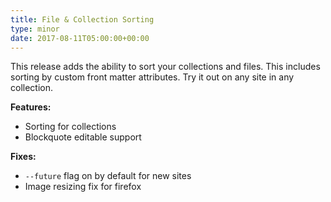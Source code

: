 ```yaml
---
title: File & Collection Sorting
type: minor
date: 2017-08-11T05:00:00+00:00
---
```



This release adds the ability to sort your collections and files. This includes sorting by custom front matter attributes. Try it out on any site in any collection.

**Features:**

* Sorting for collections
* Blockquote editable support

**Fixes:**

* `--future` flag on by default for new sites
* Image resizing fix for firefox